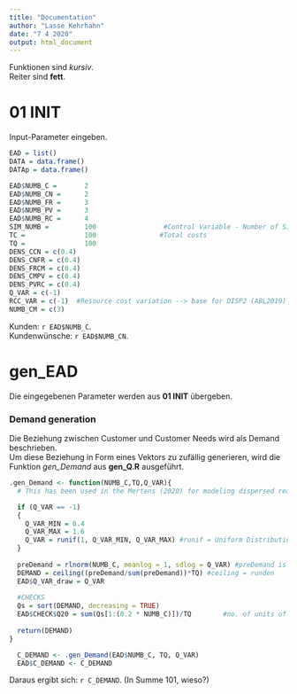 ```yaml
---
title: "Documentation"
author: "Lasse Kehrhahn"
date: "7 4 2020"
output: html_document
---
```


Funktionen sind _kursiv_.  
Reiter sind __fett__.

# 01 INIT

Input-Parameter eingeben.  

```r
EAD = list()                           
DATA = data.frame()
DATAp = data.frame()

EAD$NUMB_C =       2
EAD$NUMB_CN =      2
EAD$NUMB_FR =      3
EAD$NUMB_PV =      3
EAD$NUMB_RC =      4
SIM_NUMB =         100                 #Control Variable - Number of Simulations for every single environment (standard: 30)     
TC =               100                #Total costs
TQ =               100
DENS_CCN = c(0.4)
DENS_CNFR = c(0.4)
DENS_FRCM = c(0.4)
DENS_CMPV = c(0.4)
DENS_PVRC = c(0.4)  
Q_VAR = c(-1)  
RCC_VAR = c(-1)  #Resource cost variation --> base for DISP2 (ABL2019) (0.2)
NUMB_CM = c(3)
```
Kunden: `r EAD$NUMB_C`.  
Kundenwünsche: `r EAD$NUMB_CN`.

# gen_EAD

Die eingegebenen Parameter werden aus __01 INIT__ übergeben.  

### Demand generation

Die Beziehung zwischen Customer und Customer Needs wird als Demand beschrieben.  
Um diese Beziehung in Form eines Vektors zu zufällig generieren, wird die Funktion _gen_Demand_ aus __gen_Q.R__ ausgeführt.

```r
.gen_Demand <- function(NUMB_C,TQ,Q_VAR){
  # This has been used in the Mertens (2020) for modeling dispersed realized demand

  if (Q_VAR == -1)
  {
    Q_VAR_MIN = 0.4
    Q_VAR_MAX = 1.6
    Q_VAR = runif(1, Q_VAR_MIN, Q_VAR_MAX) #runif = Uniform Distribution on interval min to max.
  }
  
  preDemand = rlnorm(NUMB_C, meanlog = 1, sdlog = Q_VAR) #preDemand is buildup as a -> Log Normal Distribution whose logarithm has mean equal to meanlog and standard deviation equal to sdlog
  DEMAND = ceiling((preDemand/sum(preDemand))*TQ) #ceiling = runden
  EAD$Q_VAR_draw = Q_VAR
  
  #CHECKS 
  Qs = sort(DEMAND, decreasing = TRUE)
  EAD$CHECK$Q20 = sum(Qs[1:(0.2 * NUMB_C)])/TQ        #no. of units of 20% biggest products
  
  return(DEMAND)
}

  C_DEMAND <- .gen_Demand(EAD$NUMB_C, TQ, Q_VAR)
  EAD$C_DEMAND <- C_DEMAND
```

Daraus ergibt sich: `r C_DEMAND`. (In Summe 101, wieso?)
